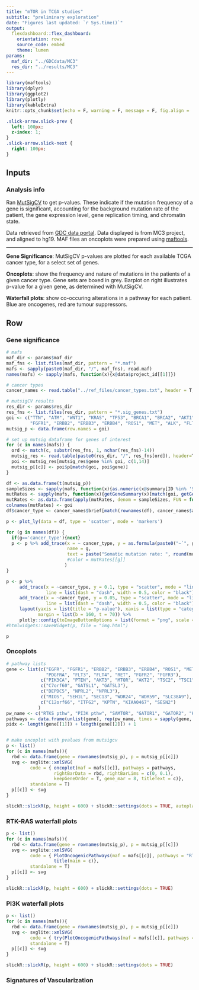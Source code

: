 ```yaml
---
title: "mTOR in TCGA studies"
subtitle: "preliminary exploration"
date: "Figures last updated: `r Sys.time()`"
output: 
  flexdashboard::flex_dashboard:
    orientation: rows
    source_code: embed
    theme: lumen
params:
  maf_dir: "../GDCdata/MC3"
  res_dir: "../results/MC3"
---
```


```r
library(maftools)
library(dplyr)
library(ggplot2)
library(plotly)
library(kableExtra)
knitr::opts_chunk$set(echo = F, warning = F, message = F, fig.align = 'center', out.width = '100%')
```

```css

.slick-arrow.slick-prev {
  left: 100px;
  z-index: 1;
}
.slick-arrow.slick-next {
  right: 100px;
}

```

Inputs {.sidebar}
-----------------------------------------------------------------------
### Analysis info

Ran [MutSigCV](https://software.broadinstitute.org/cancer/cga/mutsig) to get p-values. These indicate if the mutation frequency of a gene is significant, accounting for the background mutation rate of the patient, the gene expression level, gene replication timing, and chromatin state.

Data retrieved from [GDC data portal](https://portal.gdc.cancer.gov/). Data displayed is from MC3 project, and aligned to hg19. MAF files an oncoplots were prepared using [maftools](https://www.bioconductor.org/packages/release/bioc/html/maftools.html). 

*** 

**Gene Significance**: MutSigCV p-values are plotted for each available TCGA cancer type, for a select set of genes. 

**Oncoplots**: show the frequency and nature of mutations in the patients of a given cancer type. Gene sets are boxed in grey. Barplot on right illustrates p-value for a given gene, as determined with MutSigCV. 

**Waterfall plots**: show co-occuring alterations in a pathway for each patient. Blue are oncogenes, red are tumour suppressors. 

Row {.tabset}
-----------------------------------------------------------------------

### Gene significance
    
```r
# mafs
maf_dir <- params$maf_dir
maf_fns <- list.files(maf_dir, pattern = "*.maf")
mafs <- sapply(paste0(maf_dir, "/", maf_fns), read.maf)
names(mafs) <- sapply(mafs, function(x){x@data$project_id[[1]]})

# cancer types
cancer_names <- read.table("../ref_files/cancer_types.txt", header = T, sep = "\t")

# mutsigCV results
res_dir <- params$res_dir
res_fns <- list.files(res_dir, pattern = "*.sig_genes.txt")
goi <- c("TTN", "ATM", "WNT1", "KRAS", "TP53", "BRCA1", "BRCA2", "AKT1", "AKT2", "AKT3", "TSC1", "TSC2", "EGFR", 
         "FGFR1", "ERBB2", "ERBB3", "ERBB4", "ROS1", "MET", "ALK", "FLT1", "PDGFRA", "FLT3", "FLT4", "RET", "FGFR2", "FGFR3", "DEPDC5", "NPRL2", "NPRL3", "MIOS", "SEH1L", "SEC13", "WDR24", "WDR59", "SLC38A9", "PIK3CA", "PTEN", "MTOR")
mutsig_p <- data.frame(row.names = goi)

# set up mutsig dataframe for genes of interest
for (c in names(mafs)) {
  ord <- match(c, substr(res_fns, 1, nchar(res_fns)-14))
  mutsig_res <- read.table(paste0(res_dir, "/", res_fns[ord]), header=T)
  poi <- mutsig_res[mutsig_res$gene %in% goi, c(1,14)]
  mutsig_p[[c]] <- poi$p[match(goi, poi$gene)]
}
```

```r
df <- as.data.frame(t(mutsig_p))
sampleSizes <- sapply(mafs, function(x){as.numeric(x@summary[ID %in% 'Samples', summary])})
mutRates <- sapply(mafs, function(x){getGeneSummary(x)[match(goi, getGeneSummary(x)$Hugo_Symbol), MutatedSamples]})
mutRates <- as.data.frame(apply(mutRates, denom = sampleSizes, FUN = function(x, denom){ x / denom * 100}, MAR = 1))
colnames(mutRates) <- goi
df$cancer_type <- cancer_names$brief[match(rownames(df), cancer_names$abbrev)]

p <- plot_ly(data = df, type = 'scatter', mode = 'markers') 

for (g in names(df)) {
  if(g=='cancer_type'){next}
  p <- p %>% add_trace(x = ~ cancer_type, y = as.formula(paste0("~`", g, "`")),
                       name = g, 
                       text = paste("Somatic mutation rate: ", round(mutRates[[g]], digits = 2) , "%")
                       #color = mutRates[[g]]
                      )
}

p <- p %>% 
     add_trace(x = ~cancer_type, y = 0.1, type = "scatter", mode = "lines", name = "*",
               line = list(dash = "dash", width = 0.5, color = "black")) %>%
     add_trace(x = ~cancer_type, y = 0.05, type = "scatter", mode = "lines", name = "**",
               line = list(dash = "dash", width = 0.5, color = "black")) %>%
     layout(yaxis = list(title = "p-value"), xaxis = list(type = "category", title = ""),
            margin = list(b = 160, t = 70)) %>%
     plotly::config(toImageButtonOptions = list(format = "png", scale = 2))
#htmlwidgets::saveWidget(p, file = "img.html")

p
```

### Oncoplots

```r
# pathway lists
gene <- list(c("EGFR", "FGFR1", "ERBB2", "ERBB3", "ERBB4", "ROS1", "MET", "ALK", "FLT1", 
               "PDGFRA", "FLT3", "FLT4", "RET", "FGFR2", "FGFR3"),
             c("PIK3CA", "PTEN", "AKT3", "MTOR", "AKT2", "TSC2", "TSC1", "AKT1"),
             c("C7orf60", "GATSL1", "GATSL3"),
             c("DEPDC5", "NPRL2", "NPRL3"),
             c("MIOS", "SEH1L", "SEC13", "WDR24", "WDR59", "SLC38A9"),
             c("C12orf66", "ITFG2", "KPTN", "KIAA0467", "SESN2")
            )
pw_name <- c("RTKS pthw", "PI3K pthw", "SAMTOR", "GATOR1", "GATOR2", "KICSTOR")
pathways <- data.frame(unlist(gene), rep(pw_name, times = sapply(gene, length)))
pidx <- length(gene[[1]]) + length(gene[[2]]) + 1


# make oncoplot with pvalues from mutsigcv
p <- list()
for (c in names(mafs)){
  rbd <- data.frame(gene = rownames(mutsig_p), p = mutsig_p[[c]])
  svg <- svglite::xmlSVG(
         code = { oncoplot(maf = mafs[[c]], pathways = pathways, 
                  rightBarData = rbd, rightBarLims = c(0, 0.1), 
                  keepGeneOrder = T, gene_mar = 8, titleText = c)},
         standalone = T)
  p[[c]] <- svg
}

slickR::slickR(p, height = 600) + slickR::settings(dots = TRUE, autoplay = TRUE)
```

### RTK-RAS waterfall plots 

```r
p <- list()
for (c in names(mafs)){
  rbd <- data.frame(gene = rownames(mutsig_p), p = mutsig_p[[c]])
  svg <- svglite::xmlSVG(
         code = { PlotOncogenicPathways(maf = mafs[[c]], pathways = "RTK-RAS")
                  title(main = c)},
         standalone = T)
  p[[c]] <- svg
}

slickR::slickR(p, height = 600) + slickR::settings(dots = TRUE)
```

### PI3K waterfall plots 


```r
p <- list()
for (c in names(mafs)){
  rbd <- data.frame(gene = rownames(mutsig_p), p = mutsig_p[[c]])
  svg <- svglite::xmlSVG(
         code = { try(PlotOncogenicPathways(maf = mafs[[c]], pathways = "PI3K")) },
         standalone = T)
  p[[c]] <- svg
}

slickR::slickR(p, height = 600) + slickR::settings(dots = TRUE)
```


### Signatures of Vascularization



